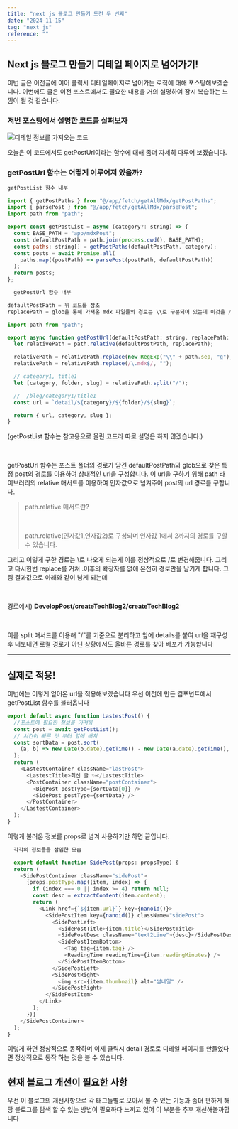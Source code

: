 ```yaml
---
title: "next js 블로그 만들기 도전 두 번째"
date: "2024-11-15"
tag: "next js"
reference: ""
---
```


## Next js 블로그 만들기 디테일 페이지로 넘어가기!

이번 글은 이전글에 이어 클릭시 디테일페이지로 넘어가는 로직에 대해 포스팅해보겠습니다. 이번에도 글은 이전 포스트에서도 필요한 내용을 거의 설명하여 잠시 복습하는 느낌이 될 것 같습니다.

### 저번 포스팅에서 설명한 코드를 살펴보자

<img src="/mdxImg/DevelopPost/createTechBlog2/detailInfoCode.png" alt="디테일 정보를 가져오는 코드"/>

오늘은 이 코드에서도 getPostUrl이라는 함수에 대해 좀더 자세히 다루어 보겠습니다.

### getPostUrl 함수는 어떻게 이루어져 있을까?

```javascript
getPostList 함수 내부

import { getPostPaths } from "@/app/fetch/getAllMdx/getPostPaths";
import { parsePost } from "@/app/fetch/getAllMdx/parsePost";
import path from "path";

export const getPostList = async (category?: string) => {
  const BASE_PATH = "app/mdxPost";
  const defaultPostPath = path.join(process.cwd(), BASE_PATH);
  const paths: string[] = getPostPaths(defaultPostPath, category);
  const posts = await Promise.all(
    paths.map((postPath) => parsePost(postPath, defaultPostPath))
  );
  return posts;
};


```

```javascript
  getPostUrl 함수 내부

defaultPostPath = 위 코드를 참조
replacePath = glob을 통해 가져온 mdx 파일들의 경로는 \\로 구분되어 있는데 이것을 /하나로 바꾼 경로

import path from "path";

export async function getPostUrl(defaultPostPath: string, replacePath: string) {
  let relativePath = path.relative(defaultPostPath, replacePath);

  relativePath = relativePath.replace(new RegExp("\\" + path.sep, "g"), "/");
  relativePath = relativePath.replace(/\.mdx$/, "");

  // category1, title1
  let [category, folder, slug] = relativePath.split("/");

  //  /blog/category1/title1
  const url = `detail/${category}/${folder}/${slug}`;

  return { url, category, slug };
}

```

(getPostList 함수는 참고용으로 올린 코드라 따로 설명은 하지 않겠습니다.)

<br/>

getPostUrl 함수는 포스트 폴더의 경로가 담긴 defaultPostPath와 glob으로 찾은 특정 post의 경로를 이용하여 상대적인 url을 구성합니다. 이 url을 구하기 위해 path 라이브러리의 relative 매서드를 이용하여 인자값으로 넘겨주어 post의 url 경로를 구합니다.

<blockquote>

path.relative 매서드란?

  <br/>

path.relative(인자값1,인자값2)로 구성되며 인자값 1에서 2까지의 경로를 구할 수 있습니다.

</blockquote>

그리고 이렇게 구한 경로는 \로 나오게 되는게 이를 정상적으로 /로 변경해줍니다. 그리고 다시한번 replace를 거쳐 .이후의 확장자를 없애 온전히 경로만을 남기게 합니다. 그럼 결과값으로 아래와 같이 남게 되는데

<br/>

경로예시) <b>DevelopPost/createTechBlog2/createTechBlog2</b>

<br/>

이를 split 매서드를 이용해 "/"를 기준으로 분리하고 앞에 details를 붙여 url을 재구성후 내보내면 로컬 경로가 아닌 상황에서도 올바른 경로를 찾아 배포가 가능합니다

<hr/>

## 실제로 적용!

이번에는 이렇게 얻어온 url을 적용해보겠습니다 우선 이전에 만든 컴포넌트에서 getPostList 함수를 불러옵니다

```javascript
export default async function LastestPost() {
  //포스트에 필요한 정보를 가져옴
  const post = await getPostList();
  // 시간이 빠른 것 부터 앞에 배치
  const sortData = post.sort(
    (a, b) => new Date(b.date).getTime() - new Date(a.date).getTime(),
  );
  return (
    <LastestContainer className="lastPost">
      <LastestTitle>최신 글 ✨</LastestTitle>
      <PostContainer className="postContainer">
        <BigPost postType={sortData[0]} />
        <SidePost postType={sortData} />
      </PostContainer>
    </LastestContainer>
  );
}
```

이렇게 불러온 정보를 props로 넘겨 사용하기만 하면 끝입니다.

```javascript
  각각의 정보들을 삽입한 모습

  export default function SidePost(props: propsType) {
  return (
    <SidePostContainer className="sidePost">
      {props.postType.map((item, index) => {
        if (index === 0 || index >= 4) return null;
        const desc = extractContent(item.content);
        return (
          <Link href={`${item.url}`} key={nanoid()}>
            <SidePostItem key={nanoid()} className="sidePost">
              <SidePostLeft>
                <SidePostTitle>{item.title}</SidePostTitle>
                <SidePostDesc className="text2Line">{desc}</SidePostDesc>
                <SidePostItemBottom>
                  <Tag tag={item.tag} />
                  <ReadingTime readingTime={item.readingMinutes} />
                </SidePostItemBottom>
              </SidePostLeft>
              <SidePostRight>
                <img src={item.thumbnail} alt="썸네일" />
              </SidePostRight>
            </SidePostItem>
          </Link>
        );
      })}
    </SidePostContainer>
  );
}
```

이렇게 하면 정상적으로 동작하며 이제 클릭시 detail 경로로 디테일 페이지를 만들었다면 정상적으로 동작 하는 것을 볼 수 있습니다.

## 현재 블로그 개선이 필요한 사항

우선 이 블로그의 개선사항으로 각 태그들별로 모아서 볼 수 있는 기능과 좀더 편하게 해당 블로그를 탐색 할 수 있는 방법이 필요하다 느끼고 있어 이 부분을 추후 개선해볼까합니다
